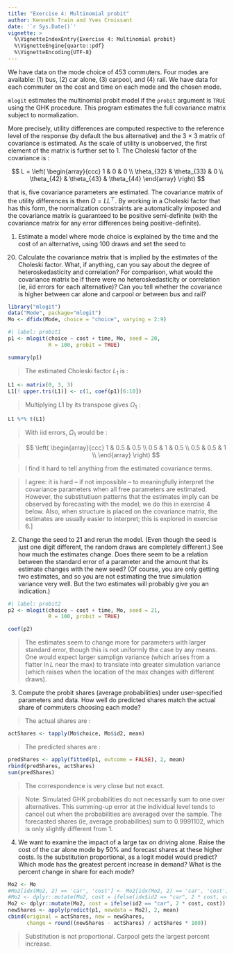 ```yaml
---
title: "Exercise 4: Multinomial probit"
author: Kenneth Train and Yves Croissant
date: '`r Sys.Date()`'
vignette: >
  %\VignetteIndexEntry{Exercise 4: Multinomial probit}
  %\VignetteEngine{quarto::pdf}
  %\VignetteEncoding{UTF-8}
---
```


We have data on the mode choice of 453 commuters. Four modes are
available: (1) bus, (2) car alone, (3) carpool, and (4) rail. We have
data for each commuter on the cost and time on each mode and the
chosen mode.

`mlogit` estimates the multinomial probit model if the `probit`
argument is `TRUE` using the GHK procedure.  This program estimates
the full covariance matrix subject to normalization.

More precisely, utility differences are computed respective to the
reference level of the response (by default the bus alternative) and
the 3 $\times$ 3 matrix of covariance is estimated. As the scale of
utility is unobserved, the first element of the matrix is further set
to 1. The Choleski factor of the covariance is :

$$
L = 
\left(
\begin{array}{ccc}
  1 & 0 & 0 \\
  \theta_{32} & \theta_{33} & 0 \\
  \theta_{42} & \theta_{43} & \theta_{44}
\end{array}
\right)
$$

that is, five covariance parameters are estimated. The covariance
matrix of the utility differences is then $\Omega = L L^{\top}$. By
working in a Choleski factor that has this form, the normalization
constraints are automatically imposed and the covariance matrix is
guaranteed to be positive semi-definite (with the covariance matrix
for any error differences being positive-definite).

@. Estimate a model where mode choice is explained by the time and the
cost of an alternative, using 100 draws and set the seed to
20. Calculate the covariance matrix that is implied by the estimates
of the Choleski factor. What, if anything, can you say about the
degree of heteroskedasticity and correlation?  For comparison, what
would the covariance matrix be if there were no heteroskedasticity or
correlation (ie, iid errors for each alternative)? Can you tell
whether the covariance is higher between car alone and carpool or
between bus and rail?

```r
library("mlogit")
data("Mode", package="mlogit")
Mo <- dfidx(Mode, choice = "choice", varying = 2:9)
```


```r
#| label: probit1
p1 <- mlogit(choice ~ cost + time, Mo, seed = 20, 
             R = 100, probit = TRUE)
```

```r
summary(p1)
``` 
> The estimated Choleski factor $L_1$ is :

```r
L1 <- matrix(0, 3, 3)
L1[! upper.tri(L1)] <- c(1, coef(p1)[6:10])
``` 

> Multiplying L1 by its transpose gives $\Omega_1$  :

```r
L1 %*% t(L1)
``` 

> With iid errors, $\Omega_1$ would be :

> $$
> \left(
> \begin{array}{ccc}
>   1 & 0.5 & 0.5 \\
>   0.5 & 1 & 0.5 \\
>   0.5 & 0.5 & 1 \\
> \end{array}
> \right)
> $$

> I find it hard to tell anything from the estimated covariance terms. 


> I agree: it is hard -- if not impossible -- to
>  meaningfully interpret the covariance parameters when all free
>  parameters are estimated. However, the substitutiuon patterns that the
>  estimates imply can be observed by forecasting with the model; we do
>  this in exercise 4 below. Also, when structure is placed on the
>  covariance matrix, the estimates are usually easier to interpret; this
>  is explored in exercise 6.]

@. Change the seed to 21 and rerun the model. (Even though the seed is
just one digit different, the random draws are completely different.)
See how much the estimates change. Does there seem to be a relation
between the standard error of a parameter and the amount that its
estimate changes with the new seed? (Of course, you are only getting
two estimates, and so you are not estimating the true simulation
variance very well. But the two estimates will probably give you an
indication.)

  
```r
#| label: probit2
p2 <- mlogit(choice ~ cost + time, Mo, seed = 21, 
             R = 100, probit = TRUE)
```

```r
coef(p2)
``` 

> The estimates seem to change more for parameters with larger standard
> error, though this is not uniformly the case by any means. One would
> expect larger samplign variance (which arises from a flatter $\ln L$
> near the max) to translate into greater simulation variance (which
> raises when the location of the max changes with different draws).

@. Compute the probit shares (average probabilities) under
user-specified parameters and data. How well do predicted shares match
the actual share of commuters choosing each mode?

> The actual shares are : 

```r
actShares <- tapply(Mo$choice, Mo$id2, mean)
``` 

> The predicted shares are : 

```r
predShares <- apply(fitted(p1, outcome = FALSE), 2, mean)
rbind(predShares, actShares)
sum(predShares)
``` 

> The correspondence is very close but not exact. 

> Note: Simulated GHK probabilities do not necessarily sum to
> one over alternatives. This summing-up error at the individual level
> tends to cancel out when the probabilities are averaged over the
> sample. The forecasted shares (ie, average probabilities) sum to
> 0.9991102, which is only slightly different from 1.

@. We want to examine the impact of a large tax on driving
alone. Raise the cost of the car alone mode by 50\% and forecast
shares at these higher costs. Is the substitution proportional, as a
logit model would predict? Which mode has the greatest percent
increase in demand? What is the percent change in share for each mode?

```r
Mo2 <- Mo
#Mo2[idx(Mo2, 2) == 'car', 'cost'] <- Mo2[idx(Mo2, 2) == 'car', 'cost'] * 2
#Mo2 <- dplyr::mutate(Mo2, cost = ifelse(idx$id2 == "car", 2 * cost, cost))
Mo2 <- dplyr::mutate(Mo2, cost = ifelse(id2 == "car", 2 * cost, cost))
newShares <- apply(predict(p1, newdata = Mo2), 2, mean)
cbind(original = actShares, new = newShares, 
      change = round((newShares - actShares) / actShares * 100))
``` 

> Substitution is not proportional. Carpool gets the largest percent
> increase.

 <!-- 6. Now, lets go back to estimation. As stated above, probit.txt -->
 <!-- estimates the entire set of identified covariance parameters. Often -->
 <!-- when running probit models you will want to impose some structure on -->
 <!-- the covariance matrix instead of estimating all identifiable -->
 <!-- parameters. You might want to do this because there are too many -->
 <!-- covariance parameters to estimate meaningfully. For example, with 8 -->
 <!-- alternatives, there are 28 identified covariance parameters. In our -->
 <!-- model with only 4 alternatives, some of the covariance parameters are -->
 <!-- insignificant. Even if the number of parameters is not an issue, you -->
 <!-- might have some reason to believe that a particular structure is -->
 <!-- appropriate. For example, with panel data, the covariance matrix of -->
 <!-- unobserved utility over time might have an AR1 structure.  We want to -->
 <!-- be able to revise the estimation program to allow for various -->
 <!-- structures imposed on the covariance matrix. -->

 <!-- Suppose that you are primarily interested in the carpool mode. You -->
 <!-- suspect that you might not be capturing many of the relevant issues -->
 <!-- for carpooling such that the unincluded factors would have a -->
 <!-- relatively large variance. You also expect a correlation between some -->
 <!-- of the unobserved factors for carpool and those for car alone. You are -->
 <!-- not so concerned about the transit modes and are willing to assume -->
 <!-- that their unobserved factors are iid. You specify a covariance matrix -->
 <!-- with the following structure: -->

 <!-- 1	r	0	0 -->
 <!-- r	m	0	0 -->
 <!-- 0	0	1	0 -->
 <!-- 0	0	0	1  -->

 <!-- That is, you want to estimate the variance of carpool utility -->
 <!-- (relative to the variance for the other modes) and the covariance of -->
 <!-- carpool with car alone, under the maintained assumption that the -->
 <!-- transit modes have the same variance as car alone and are -->
 <!-- independent. You want to revise probit.txt to allow you to estimate -->
 <!-- this model. -->

 <!-- First, derive the covariance matrix for the error differences, where -->
 <!-- the differences are against the first alternative. (This will be a 4x4 -->
 <!-- matrix with zeros in the top row and the left-most column. You want to -->
 <!-- determine the 3x3 submatrix in terms of m and r.) -->

 <!-- Second, normalize the model for scale by dividing matrix by the <2,2> -->
 <!-- element, such that the <2,2> element becomes 1. (The <2,2> element of -->
 <!-- the 4x4 matrix is the top-left element of the 3x3 submatrix.) When the -->
 <!-- matrix is expressed in this form, you will see that natural parameters -->
 <!-- are s=m-2r and r. -->

 <!-- Then, revise probit.txt to estimate s and r along with the variable -->
 <!-- coefficients. Note that when the matrix omega is created in the ll -->
 <!-- proc, the 3x3 submatrix (also called omega) is created first and the -->
 <!-- the row and column of zeros are added at the top and left with the -->
 <!-- commands: omega=k3 | omega; omega=k4~omega; So, create the 3x3 matrix -->
 <!-- first and then just re-use these two commands to make it 4x4. -->

 <!-- To save time when you run the model, set the starting values to the -->
 <!-- estimated coefficients from pout.txt and 2 for s and .3 for m. You can -->
 <!-- cut and paste these starting values: -->

 <!-- b={-.3252, -.3950, -2.2592, -1.4636, -1.2500}; -->
 <!-- k={ 2, .3 };              ```Covariance parameters s and r``` -->
 <!-- b=b|k; -->

 <!-- Just so we can all compare results, use seed2=246 and NREP=100, like -->
 <!-- in probit.txt. -->

 <!-- Based on the estimation results: (i) How large is the variance of the -->
 <!-- unobserved factors relating to carpool, relative to the variances for -->
 <!-- the other modes? (ii) What is the correlation between the unobserved -->
 <!-- utility of carpool and car alone? -->

 <!-- \begin{answer} -->

 <!--   See pout6.txt for the coding. The estimates of s and r are s = 2.18 -->
 <!--   and r = 0.896. So the estimate of m is calculated as: s=m-2r, -->
 <!--   2.18=m-2*0.896, m=2.18+2*0.896=3.97. -->

 <!--   Based on the estimation results: (i) How large is the variance of -->
 <!--   the unobserved factors relating to carpool, relative to the -->
 <!--   variances for the other modes? -->

 <!--   The variance for carpool is about 4 times greater than that for the -->
 <!--   other modes. A higher variance for carpool is to be expected since -->
 <!--   there are important aspects of carpooling (eg. coordinating -->
 <!--   schedules) that are not included in the model. -->

 <!--   (ii) What is the correlation between the unobserved utility of -->
 <!--   carpool and car alone? -->

 <!--   Estimated correlation = r / sqrt(1*m) = .896/sqrt(3.97) = 0.45. -->

 <!-- \end{answer} -->

